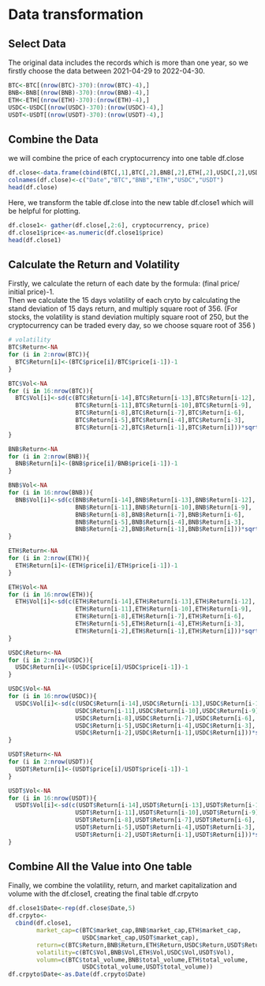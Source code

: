# Data transformation

## Select Data

The original data includes the records which is more than one year, so we firstly choose the data between 2021-04-29 to 2022-04-30.

```r
BTC<-BTC[(nrow(BTC)-370):(nrow(BTC)-4),]
BNB<-BNB[(nrow(BNB)-370):(nrow(BNB)-4),]
ETH<-ETH[(nrow(ETH)-370):(nrow(ETH)-4),]
USDC<-USDC[(nrow(USDC)-370):(nrow(USDC)-4),]
USDT<-USDT[(nrow(USDT)-370):(nrow(USDT)-4),]
```

## Combine the Data

we will combine the price of each cryptocurrency into one table df.close

```r
df.close<-data.frame(cbind(BTC[,1],BTC[,2],BNB[,2],ETH[,2],USDC[,2],USDT[,2]))
colnames(df.close)<-c("Date","BTC","BNB","ETH","USDC","USDT")
head(df.close)
```

Here, we transform the table df.close into the new table df.close1 which will be helpful for plotting. 

```r
df.close1<- gather(df.close[,2:6], cryptocurrency, price)
df.close1$price<-as.numeric(df.close1$price)
head(df.close1)
```

## Calculate the Return and Volatility

Firstly, we calculate the return of each date by the formula: (final price/ initial price)-1.  
Then we calculate the 15 days volatility of each cryto by   calculating the stand deviation of 15 days return, and multiply square root of 356. (For stocks, the volatility is stand deviation multiply square root of 250, but the cryptocurrency can be traded every day, so we choose square root of 356 )

```r
# volatility
BTC$Return<-NA
for (i in 2:nrow(BTC)){
  BTC$Return[i]<-(BTC$price[i]/BTC$price[i-1])-1
}

BTC$Vol<-NA
for (i in 16:nrow(BTC)){
  BTC$Vol[i]<-sd(c(BTC$Return[i-14],BTC$Return[i-13],BTC$Return[i-12],
                   BTC$Return[i-11],BTC$Return[i-10],BTC$Return[i-9],
                   BTC$Return[i-8],BTC$Return[i-7],BTC$Return[i-6],
                   BTC$Return[i-5],BTC$Return[i-4],BTC$Return[i-3],
                   BTC$Return[i-2],BTC$Return[i-1],BTC$Return[i]))*sqrt(365)
}

```
```r
BNB$Return<-NA
for (i in 2:nrow(BNB)){
  BNB$Return[i]<-(BNB$price[i]/BNB$price[i-1])-1
}

BNB$Vol<-NA
for (i in 16:nrow(BNB)){
  BNB$Vol[i]<-sd(c(BNB$Return[i-14],BNB$Return[i-13],BNB$Return[i-12],
                   BNB$Return[i-11],BNB$Return[i-10],BNB$Return[i-9],
                   BNB$Return[i-8],BNB$Return[i-7],BNB$Return[i-6],
                   BNB$Return[i-5],BNB$Return[i-4],BNB$Return[i-3],
                   BNB$Return[i-2],BNB$Return[i-1],BNB$Return[i]))*sqrt(365)
}
```
```r
ETH$Return<-NA
for (i in 2:nrow(ETH)){
  ETH$Return[i]<-(ETH$price[i]/ETH$price[i-1])-1
}

ETH$Vol<-NA
for (i in 16:nrow(ETH)){
  ETH$Vol[i]<-sd(c(ETH$Return[i-14],ETH$Return[i-13],ETH$Return[i-12],
                   ETH$Return[i-11],ETH$Return[i-10],ETH$Return[i-9],
                   ETH$Return[i-8],ETH$Return[i-7],ETH$Return[i-6],
                   ETH$Return[i-5],ETH$Return[i-4],ETH$Return[i-3],
                   ETH$Return[i-2],ETH$Return[i-1],ETH$Return[i]))*sqrt(365)
}
```
```r
USDC$Return<-NA
for (i in 2:nrow(USDC)){
  USDC$Return[i]<-(USDC$price[i]/USDC$price[i-1])-1
}

USDC$Vol<-NA
for (i in 16:nrow(USDC)){
  USDC$Vol[i]<-sd(c(USDC$Return[i-14],USDC$Return[i-13],USDC$Return[i-12],
                   USDC$Return[i-11],USDC$Return[i-10],USDC$Return[i-9],
                   USDC$Return[i-8],USDC$Return[i-7],USDC$Return[i-6],
                   USDC$Return[i-5],USDC$Return[i-4],USDC$Return[i-3],
                   USDC$Return[i-2],USDC$Return[i-1],USDC$Return[i]))*sqrt(365)
}
```
```r
USDT$Return<-NA
for (i in 2:nrow(USDT)){
  USDT$Return[i]<-(USDT$price[i]/USDT$price[i-1])-1
}

USDT$Vol<-NA
for (i in 16:nrow(USDT)){
  USDT$Vol[i]<-sd(c(USDT$Return[i-14],USDT$Return[i-13],USDT$Return[i-12],
                   USDT$Return[i-11],USDT$Return[i-10],USDT$Return[i-9],
                   USDT$Return[i-8],USDT$Return[i-7],USDT$Return[i-6],
                   USDT$Return[i-5],USDT$Return[i-4],USDT$Return[i-3],
                   USDT$Return[i-2],USDT$Return[i-1],USDT$Return[i]))*sqrt(365)
}
```

## Combine All the Value into One table

Finally, we combine the volatility, return, and market capitalization and volume with the df.close1, creating the final table df.crpyto

```r
df.close1$Date<-rep(df.close$Date,5)
df.crpyto<-
  cbind(df.close1,
        market_cap=c(BTC$market_cap,BNB$market_cap,ETH$market_cap,
                     USDC$market_cap,USDT$market_cap),
        return=c(BTC$Return,BNB$Return,ETH$Return,USDC$Return,USDT$Return),
        volatility=c(BTC$Vol,BNB$Vol,ETH$Vol,USDC$Vol,USDT$Vol),
        volumn=c(BTC$total_volume,BNB$total_volume,ETH$total_volume,
                     USDC$total_volume,USDT$total_volume))
df.crpyto$Date<-as.Date(df.crpyto$Date)
```


